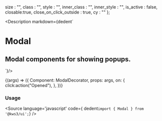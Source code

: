 
  size : "",
  class : "",
  style : "",
  inner_class : "",
  inner_style : "",
  is_active : false,
  closable:true,
  close_on_click_outside : true,
  cy : ""
};

<Meta
  title="Helpers/Modal"
  component={Modal}
  args={args}
/>

<Description markdown={dedent`
# Modal
## Modal components for showing popups.
`}/>

<Canvas>
  <Story
  name="Modal"
  args={args}
  >
  {(args) => ({
    Component: ModalDecorator,
    props: args,
    on: {
      click:action("Opened"),
    },
  })}
  </Story>
</Canvas>

<ArgsTable story="Modal" />

### Usage
<Source
  language='javascript'
  code={ dedent`import { Modal } from '@kws3/ui';`}
/>